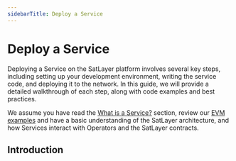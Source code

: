 ```yaml
---
sidebarTitle: Deploy a Service
---
```



# Deploy a Service

Deploying a Service on the SatLayer platform involves several key steps, including setting up your development environment, writing the service code, and deploying it to the network. In this guide, we will provide a detailed walkthrough of each step, along with code examples and best practices.

We assume you have read the [What is a Service?](/architecture/services) section, review our [EVM examples](/evm/examples) and have a basic understanding of the SatLayer architecture, and how Services interact with Operators and the SatLayer contracts.

## Introduction


